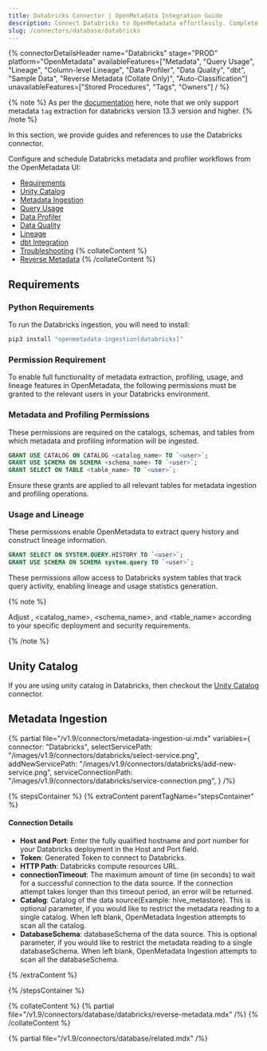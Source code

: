```yaml
---
title: Databricks Connector | OpenMetadata Integration Guide
description: Connect Databricks to OpenMetadata effortlessly. Complete setup guide, configuration steps, and metadata extraction for your data lakehouse platform.
slug: /connectors/database/databricks
---
```









{% connectorDetailsHeader
name="Databricks"
stage="PROD"
platform="OpenMetadata"
availableFeatures=["Metadata", "Query Usage", "Lineage", "Column-level Lineage", "Data Profiler", "Data Quality", "dbt", "Sample Data", "Reverse Metadata (Collate Only)", "Auto-Classification"]
unavailableFeatures=["Stored Procedures", "Tags", "Owners"]
/ %}

{% note %}
As per the [documentation](https://docs.databricks.com/en/data-governance/unity-catalog/tags.html#manage-tags-with-sql-commands) here, note that we only support metadata `tag` extraction for databricks version 13.3 version and higher.
{% /note %}


In this section, we provide guides and references to use the Databricks connector.

Configure and schedule Databricks metadata and profiler workflows from the OpenMetadata UI:

- [Requirements](#requirements)
- [Unity Catalog](#unity-catalog)
- [Metadata Ingestion](#metadata-ingestion)
- [Query Usage](/connectors/ingestion/workflows/usage)
- [Data Profiler](/how-to-guides/data-quality-observability/profiler/workflow)
- [Data Quality](/how-to-guides/data-quality-observability/quality)
- [Lineage](/how-to-guides/data-lineage/workflow)
- [dbt Integration](/connectors/ingestion/workflows/dbt)
- [Troubleshooting](/connectors/database/databricks/troubleshooting)
{% collateContent %}
- [Reverse Metadata](#reverse-metadata)
{% /collateContent %}

<IngestionModeTiles yamlPath="/snippets/connectors/database/databricks/yaml" />

<ExternalIngestionDeployment />

## Requirements

### Python Requirements

<PythonRequirements />

To run the Databricks ingestion, you will need to install:

```bash
pip3 install "openmetadata-ingestion[databricks]"
```

### Permission Requirement

To enable full functionality of metadata extraction, profiling, usage, and lineage features in OpenMetadata, the following permissions must be granted to the relevant users in your Databricks environment.

### Metadata and Profiling Permissions

These permissions are required on the catalogs, schemas, and tables from which metadata and profiling information will be ingested.

```sql
GRANT USE CATALOG ON CATALOG <catalog_name> TO `<user>`;
GRANT USE SCHEMA ON SCHEMA <schema_name> TO `<user>`;
GRANT SELECT ON TABLE <table_name> TO `<user>`;
```

Ensure these grants are applied to all relevant tables for metadata ingestion and profiling operations.

### Usage and Lineage

These permissions enable OpenMetadata to extract query history and construct lineage information.

```sql
GRANT SELECT ON SYSTEM.QUERY.HISTORY TO `<user>`;
GRANT USE SCHEMA ON SCHEMA system.query TO `<user>`;
```

These permissions allow access to Databricks system tables that track query activity, enabling lineage and usage statistics generation.

{% note %}

Adjust <user>, <catalog_name>, <schema_name>, and <table_name> according to your specific deployment and security requirements.

{% /note %}

## Unity Catalog

If you are using unity catalog in Databricks, then checkout the [Unity Catalog](/connectors/database/unity-catalog) connector.

## Metadata Ingestion

{% partial 
  file="/v1.9/connectors/metadata-ingestion-ui.mdx" 
  variables={
    connector: "Databricks", 
    selectServicePath: "/images/v1.9/connectors/databricks/select-service.png",
    addNewServicePath: "/images/v1.9/connectors/databricks/add-new-service.png",
    serviceConnectionPath: "/images/v1.9/connectors/databricks/service-connection.png",
} 
/%}

{% stepsContainer %}
{% extraContent parentTagName="stepsContainer" %}

#### Connection Details

- **Host and Port**: Enter the fully qualified hostname and port number for your Databricks deployment in the Host and Port field.
- **Token**: Generated Token to connect to Databricks.
- **HTTP Path**: Databricks compute resources URL.
- **connectionTimeout**: The maximum amount of time (in seconds) to wait for a successful connection to the data source. If the connection attempt takes longer than this timeout period, an error will be returned.
- **Catalog**: Catalog of the data source(Example: hive_metastore). This is optional parameter, if you would like to restrict the metadata reading to a single catalog. When left blank, OpenMetadata Ingestion attempts to scan all the catalog.
- **DatabaseSchema**: databaseSchema of the data source. This is optional parameter, if you would like to restrict the metadata reading to a single databaseSchema. When left blank, OpenMetadata Ingestion attempts to scan all the databaseSchema.

<AdvancedConfiguration />

{% /extraContent %}

<TestConnection />

<ConfigureIngestion />

<IngestionScheduleAndDeploy />

{% /stepsContainer %}

{% collateContent %}
{% partial file="/v1.9/connectors/database/databricks/reverse-metadata.mdx" /%}
{% /collateContent %}

{% partial file="/v1.9/connectors/database/related.mdx" /%}
